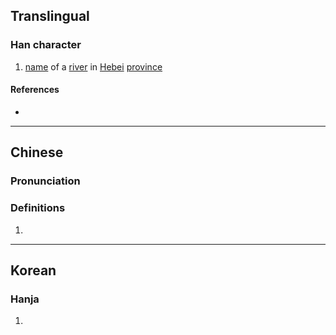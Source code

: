 {{character info/new}}
==Translingual==

===Han character===
{{Han char|rn=85|rad=水|as=06|sn=9|four=37162|canj=ENIR|ids=⿰氵名}}

# [[name]] of a [[river]] in [[Hebei]] [[province]]

====References====
* {{Han ref|kx=0622.170|dkj=17422|dj=1018.150|hdz=31614.030|uh=6D3A|ud=27962|bh=CF79|bd=53113}}

----

==Chinese==
{{zh-forms}}

===Pronunciation===
{{zh-pron
|m=míng
|c=ming4
|mc=y
|oc=y
|ma=
|cat=pn
}}

===Definitions===
{{zh-hanzi}}

# {{rfdef|zh}}

----

==Korean==

===Hanja===
{{ko-hanja|hangeul=명|eumhun=|rv=myeong|mr=myŏng|y=myeng}}

# {{rfdef|ko|sort=水06}}